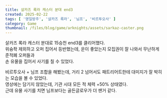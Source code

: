 ```yaml
---  
title: 살카즈 록라 캐스터 분대 end3  
created: 2025-02-22  
tags: [ '명일방주', '살카즈 록라', '님프', '비르투오사' ]  
category: Game  
thumbnail: /files/blog/game/arknights/assets/sarkaz-caster.png  
---  
```

  
<ImageLoader src="/files/blog/game/arknights/assets/sarkaz-caster.png" alt="main" />  
  
살카즈 록라 캐스터 분대로 15승천 end3를 클리어했다.  
위슝좍 제외하고 오퍼 집어서 등반했는데, 운이 좋았는지 모집권이 잘 나와서 무난하게 준적폐 오퍼들과  
손 유물을 집어서 사기를 칠 수 있었다.  
  
비르투오사 + 님프 조합을 해봤는데, 거리 2 넘어서도 패트리어트한테 대미지가 잘 박히는 모습을 볼 수 있었다.  
영상에는 담기지 않았는데, 기관 시대 모든 적 체력 +50% 상태였다.  
근데 유물 사기를 치면 님프보다는 골든글로우가 더 쌘거 같다.  
  
<VideoLoader src="/files/blog/game/arknights/assets/vcompress_2.mov" client:load />  
  
  